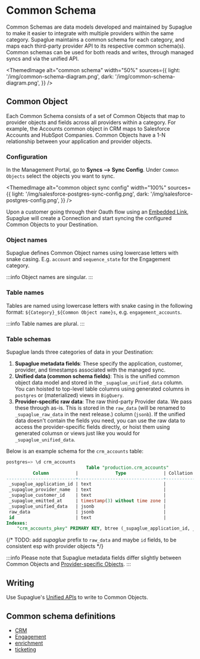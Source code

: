 
# Common Schema

Common Schemas are data models developed and maintained by Supaglue to make it easier to integrate with multiple providers within the same category. Supaglue maintains a common schema for each category, and maps each third-party provider API to its respective common schema(s). Common schemas can be used for both reads and writes, through managed syncs and via the unified API.

<ThemedImage
  alt="common schema"
  width="50%"
  sources={{
    light: '/img/common-schema-diagram.png',
    dark: '/img/common-schema-diagram.png',
  }}
/>

## Common Object

Each Common Schema consists of a set of Common Objects that map to provider objects and fields across all providers within a category. For example, the Accounts common object in CRM maps to Salesforce Accounts and HubSpot Companies. Common Objects have a 1-N relationship between your application and provider objects.

### Configuration

In the Management Portal, go to **Syncs --> Sync Config**. Under `Common Objects` select the objects you want to sync.

<ThemedImage
  alt="common object sync config"
  width="100%"
  sources={{
    light: '/img/salesforce-postgres-sync-config.png',
    dark: '/img/salesforce-postgres-config.png',
  }}
/>

Upon a customer going through their Oauth flow using an [Embedded Link](../managed-auth#embedded-links), Supaglue will create a Connection and start syncing the configured Common Objects to your Destination.

### Object names

Supaglue defines Common Object names using lowercase letters with snake casing. E.g. `account` and `sequence_state` for the Engagement category.

:::info
Object names are singular.
:::

### Table names

Tables are named using lowercase letters with snake casing in the following format: `${Category}_${Common Object name}s`, e.g. `engagement_accounts`.

:::info
Table names are plural.
:::

### Table schemas

Supaglue lands three categories of data in your Destination:

1. **Supaglue metadata fields**: These specify the application, customer, provider, and timestamps associated with the managed sync.
2. **Unified data (common schema fields)**: This is the unified common object data model and stored in the `_supaglue_unified_data` column. You can hoisted to top-level table columns using generated columns in `postgres` or (materialized) views in `BigQuery`.
3. **Provider-specific raw data**: The raw third-party Provider data. We pass these through as-is. This is stored in the `raw_data` (will be renamed to `_supaglue_raw_data` in the next release.) column (`jsonb`). If the unified data doesn't contain the fields you need, you can use the raw data to access the provider-specific fields directly, or hoist them using generated columsn or views just like you would for `_supaglue_unified_data`.

Below is an example schema for the `crm_accounts` table:

```sql
postgres=> \d crm_accounts
                              Table "production.crm_accounts"
          Column          |              Type              | Collation | Nullable | Default
--------------------------+--------------------------------+-----------+----------+---------
 _supaglue_application_id | text                           |           | not null |
 _supaglue_provider_name  | text                           |           | not null |
 _supaglue_customer_id    | text                           |           | not null |
 _supaglue_emitted_at     | timestamp(3) without time zone |           | not null |
 _supaglue_unified_data   | jsonb                          |           | not null |
 raw_data                 | jsonb                          |           | not null |
 id                       | text                           |           | not null |
Indexes:
    "crm_accounts_pkey" PRIMARY KEY, btree (_supaglue_application_id, _supaglue_provider_name, _supaglue_customer_id, id)
```

{/* TODO: add _supaglue_ prefix to `raw_data` and maybe `id` fields, to be consistent esp with provider objects */}

:::info
Please note that Supaglue metadata fields differ slightly between Common Objects and [Provider-specific Objects](../objects/overview).
:::

## Writing

Use Supaglue's [Unified APIs](../../integration-patterns/unified-api) to write to Common Objects.

## Common schema definitions

- [CRM](/platform/common-schemas/crm)
- [Engagement](/platform/common-schemas/engagement)
- [enrichment](/platform/common-schemas/enrichment)
- [ticketing](/platform/common-schemas/ticketing)
